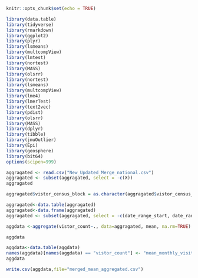
```{r setup, include=FALSE}
knitr::opts_chunk$set(echo = TRUE)
```


```{r,warning=FALSE,message=FALSE, include=FALSE}
library(data.table)
library(tidyverse)
library(rmarkdown)
library(ggplot2)
library(plyr)
library(lsmeans)
library(multcompView)
library(lmtest)
library(nortest)
library(MASS)
library(olsrr)
library(nortest)
library(lsmeans)
library(multcompView)
library(lme4)
library(lmerTest)
library(text2vec)
library(pdist)
library(olsrr)
library(MASS)
library(dplyr)
library(tibble)
library(jmuOutlier)
library(Epi)
library(geosphere)
library(bit64)
options(scipen=999)
```


```{r}
aggragated <- read.csv("New_Updated_Merge_national.csv")
aggragated <- subset(aggragated, select = -c(X))
aggragated
```

```{r}
aggragated$vistor_census_block = as.character(aggragated$vistor_census_block)
```


```{r}
aggragated<-data.table(aggragated)
aggragated<-data.frame(aggragated)
aggragated <- subset(aggragated, select = -c(date_range_start, date_range_end))
```


```{r}
aggdata <-aggregate(vistor_count~., data=aggragated, mean, na.rm=TRUE)
```

```{r}
aggdata
```


```{r}
aggdata<-data.table(aggdata)
names(aggdata)[names(aggdata) == "vistor_count"] <- "mean_monthly_visitations"
aggdata

```


```{r}
write.csv(aggdata,file="merged_mean_aggregated.csv")
```


